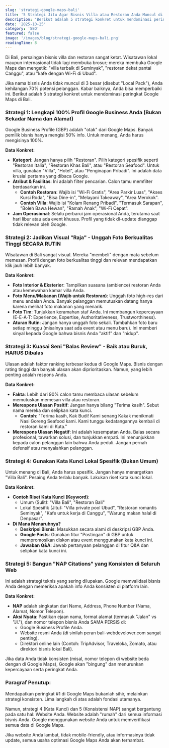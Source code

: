 ```yaml
---
slug: 'strategi-google-maps-bali'
title: '5 Strategi Jitu Agar Bisnis Villa atau Restoran Anda Muncul di Peringkat #1 Google Maps Bali'
description: 'Berikut adalah 5 strategi konkret untuk mendominasi peringkat Google Maps di Bali dan menarik lebih banyak pelanggan.'
date: '2025-10-25'
category: 'SEO'
featured: false
image: '/images/blog/strategi-google-maps-bali.png'
readingTime: 8
---
```


Di Bali, persaingan bisnis villa dan restoran sangat ketat. Wisatawan lokal maupun internasional tidak lagi membuka brosur; mereka membuka Google Maps dan mengetik: "villa terbaik di Seminyak", "restoran dekat pantai Canggu", atau "kafe dengan Wi-Fi di Ubud".

Jika nama bisnis Anda tidak muncul di 3 besar (disebut "Local Pack"), Anda kehilangan 70% potensi pelanggan. Kabar baiknya, Anda bisa memperbaiki ini. Berikut adalah 5 strategi konkret untuk mendominasi peringkat Google Maps di Bali.

### Strategi 1: Lengkapi 100% Profil Google Business Anda (Bukan Sekadar Nama dan Alamat)

Google Business Profile (GBP) adalah "otak" dari Google Maps. Banyak pemilik bisnis hanya mengisi 50% info. Untuk menang, Anda harus mengisinya 100%.

**Data Konkret:**

*   **Kategori**: Jangan hanya pilih "Restoran". Pilih kategori spesifik seperti "Restoran Italia", "Restoran Khas Bali", atau "Restoran Seafood". Untuk villa, gunakan "Villa", "Hotel", atau "Penginapan Pribadi". Ini adalah data krusial pertama yang dibaca Google.
*   **Atribut & Fasilitas**: Ini adalah filter pencarian. Calon tamu memfilter berdasarkan ini.
    *   **Contoh Restoran**: Wajib isi "Wi-Fi Gratis", "Area Parkir Luas", "Akses Kursi Roda", "Bisa Dine-in", "Melayani Takeaway", "Area Merokok".
    *   **Contoh Villa**: Wajib isi "Kolam Renang Pribadi", "Termasuk Sarapan", "Boleh Bawa Hewan", "Ramah Anak", "Wi-Fi Cepat".
*   **Jam Operasional**: Selalu perbarui jam operasional Anda, terutama saat hari libur atau ada event khusus. Profil yang tidak di-update dianggap tidak relevan oleh Google.

### Strategi 2: Jadikan Visual "Raja" - Unggah Foto Berkualitas Tinggi SECARA RUTIN

Wisatawan di Bali sangat visual. Mereka "membeli" dengan mata sebelum memesan. Profil dengan foto berkualitas tinggi dan relevan mendapatkan klik jauh lebih banyak.

**Data Konkret:**

*   **Foto Interior & Eksterior**: Tampilkan suasana (ambience) restoran Anda atau kemewahan kamar villa Anda.
*   **Foto Menu/Makanan (Wajib untuk Restoran)**: Unggah foto high-res dari menu andalan Anda. Banyak pelanggan memutuskan datang hanya karena melihat foto makanan yang menarik.
*   **Foto Tim**: Tunjukkan keramahan staf Anda. Ini membangun kepercayaan (E-E-A-T: Experience, Expertise, Authoritativeness, Trustworthiness).
*   **Aturan Rutin**: Jangan hanya unggah foto sekali. Tambahkan foto baru setiap minggu (misalnya saat ada event atau menu baru). Ini memberi sinyal kepada Google bahwa bisnis Anda "aktif" dan "hidup".

### Strategi 3: Kuasai Seni "Balas Review" - Baik atau Buruk, HARUS Dibalas

Ulasan adalah faktor ranking terbesar kedua di Google Maps. Bisnis dengan rating tinggi dan banyak ulasan akan diprioritaskan. Namun, yang lebih penting adalah respons Anda.

**Data Konkret:**

*   **Fakta**: Lebih dari 90% calon tamu membaca ulasan sebelum memutuskan memesan villa atau restoran.
*   **Merespons Ulasan Positif**: Jangan hanya bilang "Terima kasih". Sebut nama mereka dan selipkan kata kunci.
    *   **Contoh**: "Terima kasih, Kak Budi! Kami senang Kakak menikmati Nasi Goreng Seafood kami. Kami tunggu kedatangannya kembali di restoran kami di Kuta."
*   **Merespons Ulasan Negatif**: Ini adalah kesempatan Anda. Balas secara profesional, tawarkan solusi, dan tunjukkan empati. Ini menunjukkan kepada calon pelanggan lain bahwa Anda peduli. Jangan pernah defensif atau menyalahkan pelanggan.

### Strategi 4: Gunakan Kata Kunci Lokal Spesifik (Bukan Umum)

Untuk menang di Bali, Anda harus spesifik. Jangan hanya menargetkan "Villa Bali". Pesaing Anda terlalu banyak. Lakukan riset kata kunci lokal.

**Data Konkret:**

*   **Contoh Riset Kata Kunci (Keyword)**:
    *   Umum (Sulit): "Villa Bali", "Restoran Bali"
    *   Lokal Spesifik (Jitu): "Villa private pool Ubud", "Restoran romantis Seminyak", "Kafe untuk kerja di Canggu", "Warung makan halal di Denpasar".
*   **Di Mana Menaruhnya?**
    *   **Deskripsi Bisnis**: Masukkan secara alami di deskripsi GBP Anda.
    *   **Google Posts**: Gunakan fitur "Postingan" di GBP untuk mempromosikan diskon atau event menggunakan kata kunci ini.
    *   **Jawaban Q&A**: Jawab pertanyaan pelanggan di fitur Q&A dan selipkan kata kunci ini.

### Strategi 5: Bangun "NAP Citations" yang Konsisten di Seluruh Web

Ini adalah strategi teknis yang sering dilupakan. Google memvalidasi bisnis Anda dengan memeriksa apakah info Anda konsisten di platform lain.

**Data Konkret:**

*   **NAP** adalah singkatan dari Name, Address, Phone Number (Nama, Alamat, Nomor Telepon).
*   **Aksi Nyata**: Pastikan ejaan nama, format alamat (termasuk "Jalan" vs "Jl."), dan nomor telepon bisnis Anda SAMA PERSIS di:
    *   Google Business Profile Anda.
    *   Website resmi Anda (di sinilah peran bali-webdevelover.com sangat penting).
    *   Direktori online lain (Contoh: TripAdvisor, Traveloka, Zomato, atau direktori bisnis lokal Bali).

Jika data Anda tidak konsisten (misal, nomor telepon di website beda dengan di Google Maps), Google akan "bingung" dan menurunkan kepercayaan serta peringkat Anda.

### Paragraf Penutup:

Mendapatkan peringkat #1 di Google Maps bukanlah sihir, melainkan strategi konsisten. Lima langkah di atas adalah fondasi utamanya.

Namun, strategi 4 (Kata Kunci) dan 5 (Konsistensi NAP) sangat bergantung pada satu hal: Website Anda. Website adalah "rumah" dari semua informasi bisnis Anda. Google menggunakan website Anda untuk memverifikasi semua data di Google Maps.

Jika website Anda lambat, tidak mobile-friendly, atau informasinya tidak update, semua usaha optimasi Google Maps Anda akan terhambat.

